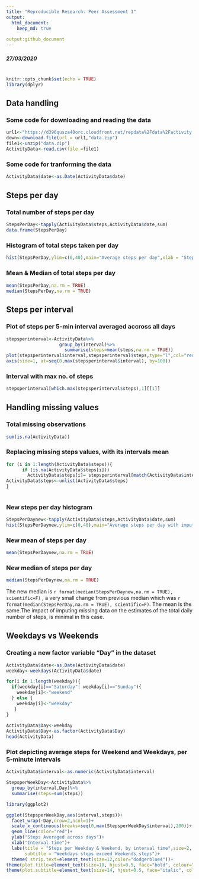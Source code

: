 ```yaml
---
title: "Reproducible Research: Peer Assessment 1"
output: 
  html_document:
    keep_md: true
   
output:github_document
---
```


<div style="margin-bottom:20px;">
</div>

***27/03/2020***

<div style="margin-bottom:40px;">
</div>


```r
knitr::opts_chunk$set(echo = TRUE)
library(dplyr)
```

## Data handling

### Some code for downloading and reading the data

```r
url1<-"https://d396qusza40orc.cloudfront.net/repdata%2Fdata%2Factivity.zip"
down<-download.file(url = url1,"data.zip")
file1<-unzip("data.zip")
ActivityData<-read.csv(file =file1)
```

### Some code for tranforming the data

```r
ActivityData$date<-as.Date(ActivityData$date)
```

<div style="margin-bottom:30px;">
</div>


## **Steps per day**

### Total number of steps per day

```r
StepsPerDay<-tapply(ActivityData$steps,ActivityData$date,sum)
data.frame(StepsPerDay)
```

### Histogram of total steps taken per day

```r
hist(StepsPerDay,ylim=c(0,40),main="Average steps per day",xlab = "Steps/day")
```

### Mean & Median of total steps per day

```r
mean(StepsPerDay,na.rm = TRUE)
median(StepsPerDay,na.rm = TRUE)
```

<div style="margin-bottom:30px;">
</div>


## **Steps per interval**

### Plot of steps per 5-min interval averaged accross all days

```r
stepsperinterval<-ActivityData%>%
                    group_by(interval)%>%
                      summarise(steps=mean(steps,na.rm = TRUE))
plot(stepsperinterval$interval,stepsperinterval$steps,type="l",col="red",lwd=1.5,xaxt="n",xlab = "Interval Time",ylab="Steps",main = "Average steps per 5-min interval accross all days")
axis(side=1, at=seq(0,max(stepsperinterval$interval), by=100))

```

### Interval with max no. of steps

```r
stepsperinterval[which.max(stepsperinterval$steps),1][[1]]
```

<div style="margin-bottom:30px;">
</div>


## **Handling missing values**

### Total missing observations

```r
sum(is.na(ActivityData))
```


### Replacing missing steps values, with its intervals mean

```r
for (i in 1:length(ActivityData$steps)){
      if (is.na(ActivityData$steps[i]))
        ActivityData$steps[i]= stepsperinterval[match(ActivityData$interval[i],stepsperinterval$interval),2]
ActivityData$steps<-unlist(ActivityData$steps)
}
  
```

### New steps per day histogram

```r
StepsPerDaynew<-tapply(ActivityData$steps,ActivityData$date,sum)
hist(StepsPerDaynew,ylim=c(0,40),main="Average steps per day with imputed values",xlab="Steps/day")
```

### New mean of steps per day

```r
mean(StepsPerDaynew,na.rm = TRUE)
```

### New median of steps per day
```r
median(StepsPerDaynew,na.rm = TRUE)
```
The new median is `r format(median(StepsPerDaynew,na.rm = TRUE), scientific=F)` , a very small change from previous median which was `r format(median(StepsPerDay,na.rm = TRUE), scientific=F)`. The mean is the same.The impact of imputing missing data on the estimates of the total daily number of steps, is minimal in this case.


<div style="margin-bottom:30px;">
</div>


## **Weekdays vs Weekends**
### Creating a new factor variable "Day" in the dataset

```r

ActivityData$date<-as.Date(ActivityData$date)
weekday<-weekdays(ActivityData$date)

for(i in 1:length(weekday)){
  if(weekday[i]=="Saturday"| weekday[i]=="Sunday"){
    weekday[i]<-"weekend"
  } else {
    weekday[i]<-"weekday"
   }
}   
  
ActivityData$Day<-weekday
ActivityData$Day<-as.factor(ActivityData$Day)
head(ActivityData)
```

### Plot depicting average steps for Weekend and Weekdays, per 5-minute intervals
```r
ActivityData$interval<-as.numeric(ActivityData$interval)

StepsperWeekDay<-ActivityData%>%
  group_by(interval,Day)%>%
  summarise(steps=sum(steps))

library(ggplot2)

ggplot(StepsperWeekDay,aes(interval,steps))+
  facet_wrap(~Day,nrow=2,ncol=1)+
  scale_x_continuous(breaks=seq(0,max(StepsperWeekDay$interval),200))+
  geom_line(color="red")+
  ylab("Steps Averaged across days")+
  xlab("Interval time")+
  labs(title = "Steps per Weekday & Weekend, by interval time",size=2,
       subtitle = "Weekdays steps exceed Weekends steps")+
  theme( strip.text=element_text(size=12,color="dodgerblue4"))+
theme(plot.title=element_text(size=18, hjust=0.5, face="bold", colour="black"))+
theme(plot.subtitle=element_text(size=14, hjust=0.5, face="italic", color="chocolate"))

```
